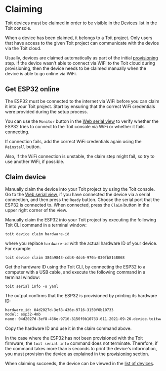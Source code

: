 # Claiming

Toit devices must be claimed in order to be visible in the [Devices list](https://console.toit.io/devices) in the Toit console.

When a device has been claimed, it belongs to a Toit project. Only users that have access to the given Toit project can communicate with the device via the Toit cloud.

Usually, devices are claimed automatically as part of the initial [provisioning](../provision) step.
If the device wasn't able to connect via WiFi to the Toit cloud during provisioning, then the device needs to be claimed manually when the device is able to go online via WiFi.

## Get ESP32 online

The ESP32 must be connected to the internet via WiFi before you can claim it into your Toit project. Start by ensuring that the correct WiFi credentials were provided during the setup process.

You can use the `Monitor` button in the [Web serial view](https://console.toit.io/serial) to verify whether the ESP32 tries to connect to the Toit console via WiFi or whether it fails connecting.

If connection fails, add the correct WiFi credentials again using the `Reinstall` button.

Also, if the WiFi connection is unstable, the claim step might fail, so try to use another WiFi, if possible.

## Claim device

<Tabs>
<Tab label="Console">

Manually claim the device into your Toit project by using the Toit console. Go to the [Web serial view](https://console.toit.io/serial), if you have connected the device via a serial connection,
and then press the `Ready` button. Choose the serial port that the ESP32 is connected to. When connected, press the `Claim` button in the upper right corner of the view.

</Tab>

<Tab label="CLI">

Manually claim the ESP32 into your Toit project by executing the following Toit CLI command in a terminal window:

```shell
toit device claim hardware-id
```

where you replace `hardware-id` with the actual hardware ID of your device. For example:

```shell
toit device claim 384a9843-cdb8-4dc6-970a-030fb8148068
```

Get the hardware ID using the Toit CLI, by connecting the ESP32 to a computer with a USB cable, and execute the following command in a terminal window:

```shell
toit serial info -o yaml
```

The output confirms that the ESP32 is provisioned by printing its hardware ID:

```txt
hardware_id: 04d2027d-3ef8-436e-9716-3150f0b10733
model: esp32-4mb
name: 04d2027d-3ef8-436e-9716-3150f0b10733.611.2021-09-26.device.toitware.com
```

Copy the hardware ID and use it in the claim command above.

<Note type="info">

In the case where the ESP32 has not been provisioned with the Toit firmware, the `toit serial info` command does not terminate.
Therefore, if the command takes more than 5 seconds to print the device's information, you must provision the device as explained in the [provisioning](../provision) section.

</Note>

</Tab>
</Tabs>

When claiming succeeds, the device can be viewed in the [list of devices](https://console.toit.io/devices).
